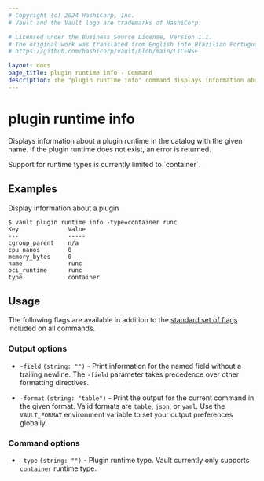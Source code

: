 ```yaml
---
# Copyright (c) 2024 HashiCorp, Inc.
# Vault and the Vault logo are trademarks of HashiCorp.

# Licensed under the Business Source License, Version 1.1.
# The original work was translated from English into Brazilian Portuguese.
# https://github.com/hashicorp/vault/blob/main/LICENSE

layout: docs
page_title: plugin runtime info - Command
description: The "plugin runtime info" command displays information about a plugin runtime in the catalog.
---
```


# plugin runtime info

Displays information about a plugin runtime in the catalog with the given name. If
the plugin runtime does not exist, an error is returned.

<Note title="Limited type support">
  Support for runtime types is currently limited to `container`.
</Note>

## Examples

Display information about a plugin

```shell-session
$ vault plugin runtime info -type=container runc
Key              Value
---              -----
cgroup_parent    n/a
cpu_nanos        0
memory_bytes     0
name             runc
oci_runtime      runc
type             container
```

## Usage

The following flags are available in addition to the [standard set of
flags](/vault/docs/commands) included on all commands.

### Output options

- `-field` `(string: "")` - Print information for the named field without a
  trailing newline. The `-field` parameter takes precedence over other
  formatting directives.

- `-format` `(string: "table")` - Print the output for the current command in
  the given format. Valid formats are `table`, `json`, or `yaml`. Use the
  `VAULT_FORMAT` environment variable to set your output preferences globally.

### Command options

- `-type` `(string: "")` - Plugin runtime type. Vault currently only supports
  `container` runtime type.
